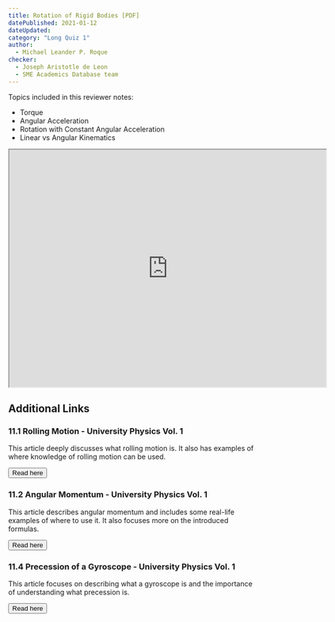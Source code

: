 ```yaml
---
title: Rotation of Rigid Bodies [PDF]
datePublished: 2021-01-12
dateUpdated: 
category: "Long Quiz 1"
author: 
  - Michael Leander P. Roque
checker: 
  - Joseph Aristotle de Leon
  - SME Academics Database team
---
```


Topics included in this reviewer notes:
* Torque
* Angular Acceleration
* Rotation with Constant Angular Acceleration
* Linear vs Angular Kinematics

<iframe src="https://drive.google.com/file/d/1R-HMmmGVlGYBpdv19_WawvHBg4GDi5-G/preview" width="640" height="480" allow="autoplay"></iframe>

## Additional Links

### 11.1 Rolling Motion - University Physics Vol. 1
This article deeply discusses what rolling motion is. It also has examples of where knowledge of rolling motion can be used.

<a href="https://openstax.org/books/university-physics-volume-1/pages/11-1-rolling-motion"><button className="btn" target="_blank">Read here</button></a>

### 11.2 Angular Momentum - University Physics Vol. 1
This article describes angular momentum and includes some real-life examples of where to use it. It also focuses more on the introduced formulas.

<a href="https://openstax.org/books/university-physics-volume-1/pages/11-2-angular-momentum"><button className="btn" target="_blank">Read here</button></a>

### 11.4 Precession of a Gyroscope - University Physics Vol. 1
This article focuses on describing what a gyroscope is and the importance of understanding what precession is.

<a href="https://openstax.org/books/university-physics-volume-1/pages/11-4-precession-of-a-gyroscope"><button className="btn" target="_blank">Read here</button></a>